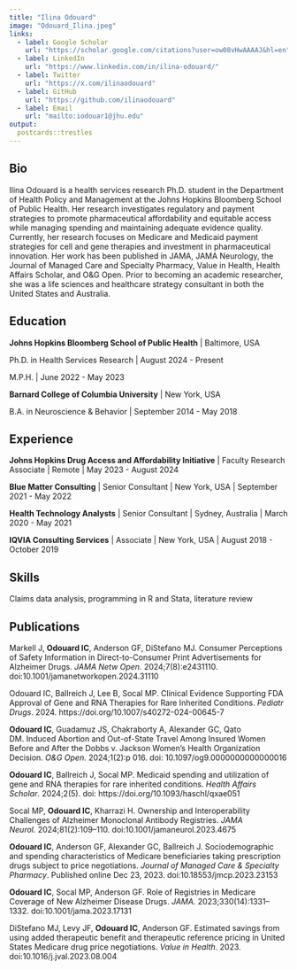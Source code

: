 ```yaml
---
title: "Ilina Odouard"
image: "Odouard_Ilina.jpeg"
links:
  - label: Google Scholar
    url: "https://scholar.google.com/citations?user=ow08vHwAAAAJ&hl=en"
  - label: LinkedIn
    url: "https://www.linkedin.com/in/ilina-odouard/"
  - label: Twitter
    url: "https://x.com/ilinaodouard"
  - label: GitHub
    url: "https://github.com/ilinaodouard"
  - label: Email
    url: "mailto:iodouar1@jhu.edu"
output:
  postcards::trestles
---
```


## Bio

Ilina Odouard is a health services research Ph.D. student in the Department of Health Policy and Management at the Johns Hopkins Bloomberg School of Public Health. Her research investigates regulatory and payment strategies to promote pharmaceutical affordability and equitable access while managing spending and maintaining adequate evidence quality. Currently, her research focuses on Medicare and Medicaid payment strategies for cell and gene therapies and investment in pharmaceutical innovation. Her work has been published in JAMA, JAMA Neurology, the Journal of Managed Care and Specialty Pharmacy, Value in Health, Health Affairs Scholar, and O&G Open. Prior to becoming an academic researcher, she was a life sciences and healthcare strategy consultant in both the United States and Australia.

## Education

**Johns Hopkins Bloomberg School of Public Health** \| Baltimore, USA

Ph.D. in Health Services Research \| August 2024 - Present

M.P.H. \| June 2022 - May 2023

**Barnard College of Columbia University** \| New York, USA

B.A. in Neuroscience & Behavior \| September 2014 - May 2018

## Experience

**Johns Hopkins Drug Access and Affordability Initiative** \| Faculty Research Associate \| Remote \| May 2023 - August 2024

**Blue Matter Consulting** \| Senior Consultant \| New York, USA \| September 2021 - May 2022

**Health Technology Analysts** \| Senior Consultant \| Sydney, Australia \| March 2020 - May 2021

**IQVIA Consulting Services** \| Associate \| New York, USA \| August 2018 - October 2019

## Skills

Claims data analysis, programming in R and Stata, literature review

## Publications

Markell J, **Odouard IC**, Anderson GF, DiStefano MJ. Consumer Perceptions of Safety Information in Direct-to-Consumer Print Advertisements for Alzheimer Drugs. *JAMA Netw Open.* 2024;7(8):e2431110. doi:10.1001/jamanetworkopen.2024.31110

Odouard IC, Ballreich J, Lee B, Socal MP. Clinical Evidence Supporting FDA Approval of Gene and RNA Therapies for Rare Inherited Conditions. *Pediatr Drugs*. 2024. https://doi.org/10.1007/s40272-024-00645-7

**Odouard IC**, Guadamuz JS, Chakraborty A, Alexander GC, Qato DM. Induced Abortion and Out-of-State Travel Among Insured Women Before and After the Dobbs v. Jackson Women's Health Organization Decision. *O&G Open.* 2024;1(2):p 016. doi: 10.1097/og9.0000000000000016

**Odouard IC**, Ballreich J, Socal MP. Medicaid spending and utilization of gene and RNA therapies for rare inherited conditions. *Health Affairs Scholar*. 2024;2(5). doi: https://doi.org/10.1093/haschl/qxae051

Socal MP, **Odouard IC**, Kharrazi H. Ownership and Interoperability Challenges of Alzheimer Monoclonal Antibody Registries. *JAMA Neurol.* 2024;81(2):109–110. doi:10.1001/jamaneurol.2023.4675

**Odouard IC**, Anderson GF, Alexander GC, Ballreich J. Sociodemographic and spending characteristics of Medicare beneficiaries taking prescription drugs subject to price negotiations. *Journal of Managed Care & Specialty Pharmacy*. Published online Dec 23, 2023. doi:10.18553/jmcp.2023.23153

**Odouard IC**, Socal MP, Anderson GF. Role of Registries in Medicare Coverage of New Alzheimer Disease Drugs. *JAMA.* 2023;330(14):1331–1332. doi:10.1001/jama.2023.17131

DiStefano MJ, Levy JF, **Odouard IC**, Anderson GF. Estimated savings from using added therapeutic benefit and therapeutic reference pricing in United States Medicare drug price negotiations. *Value in Health*. 2023. doi:10.1016/j.jval.2023.08.004
